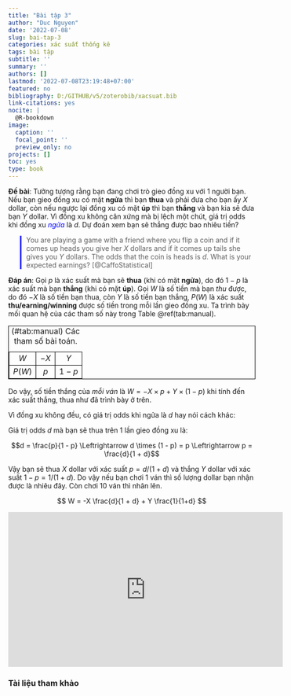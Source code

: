 ```yaml
---
title: "Bài tập 3"
author: "Duc Nguyen"
date: '2022-07-08'
slug: bai-tap-3
categories: xác suất thống kê
tags: bài tập
subtitle: ''
summary: ''
authors: []
lastmod: '2022-07-08T23:19:48+07:00'
featured: no
bibliography: D:/GITHUB/v5/zoterobib/xacsuat.bib
link-citations: yes
nocite: |
  @R-bookdown
image:
  caption: ''
  focal_point: ''
  preview_only: no
projects: []
toc: yes
type: book
---
```


**Đề bài**: Tưởng tượng rằng bạn đang chơi trò gieo đồng xu với 1 người bạn. Nếu bạn gieo  đồng xu có mặt **ngửa** thì bạn **thua** và phải đưa cho bạn ấy $X$ dollar, còn nếu ngược lại đồng xu có mặt **úp** thì bạn **thắng** và bạn kia sẽ đưa bạn $Y$ dollar. Vì đồng xu không cân xứng mà bị lệch một chút, giá trị odds khi đồng xu <span style="color:blue">*ngửa*</span> là $d$. Dự đoán xem bạn sẽ thắng được bao nhiêu tiền?

> You are playing a game with a friend where you flip a coin and if it comes up heads you give her $X$ dollars and if it comes up tails she gives you $Y$ dollars. The odds that the coin is heads is $d$. What is your expected earnings? [@CaffoStatistical]

**Đáp án**: Gọi $p$ là xác suất mà bạn sẽ **thua** (khi có mặt **ngửa**), do đó $1 - p$ là xác suất mà bạn **thắng** (khi có mặt **úp**). Gọi $W$ là số tiền mà bạn *thu* được, do đó $-X$ là số tiền bạn thua, còn $Y$ là số tiền bạn thắng, $P(W)$ là xác suất **thu/earning/winning** được số tiền trong mỗi lần gieo đồng xu. Ta trình bày mối quan hệ của các tham số này trong Table \@ref(tab:manual). 

Table: (\#tab:manual) Các tham số bài toán.

|        |      |         |
|:------:|:----:|:-------:|
| $W$    | $-X$ | $Y$     |
| $P(W)$ | $p$  | $1 - p$ |

<style>
table {
    border-collapse: collapse;
    width: 100%;
}
table, th, td {
   border: 1px solid black;
}
blockquote {
    border-left: solid blue;
    padding-left: 10px;
}
</style>

Do vậy, số tiền thắng của *mỗi ván* là $W = -X \times p + Y \times (1 - p)$ khi tính đến xác suất thắng, thua như đã trình bày ở trên.

Vì đồng xu không đều, có giá trị odds khi ngửa là $d$ hay nói cách khác:

Giá trị odds $d$ mà bạn sẽ thua trên 1 lần gieo đồng xu là:

$$d = \frac{p}{1 - p} \Leftrightarrow d \times (1 - p) = p \Leftrightarrow p = \frac{d}{1 + d}$$

Vậy bạn sẽ thua $X$ dollar với xác suất $p = d/(1 + d)$ và thắng $Y$ dollar với xác suất $1 - p = 1/(1 + d)$. Do vậy nếu bạn chơi 1 ván thì số lượng dollar bạn nhận được là nhiêu đây. Còn chơi 10 ván thì nhân lên.

$$
W = -X \frac{d}{1 + d} + Y \frac{1}{1+d}
$$

<iframe width="560" height="315" src="https://www.youtube.com/embed/5J88Zq0q81o" title="YouTube video player" frameborder="0" allow="accelerometer; autoplay; clipboard-write; encrypted-media; gyroscope; picture-in-picture" allowfullscreen>

</iframe>

### Tài liệu tham khảo
